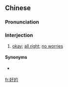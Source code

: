 ==Chinese==
{{zh-forms}}

===Pronunciation===
{{zh-pron
|m=hǎode
|c=hou2 dik1
|cat=intj
}}

===Interjection===
{{zh-interj}}

# [[okay]]; [[all right]]; [[no worries]]

====Synonyms====
* {{qualifier|Min Nan}} {{zh-l|好勢}}

[[fr:好的]]